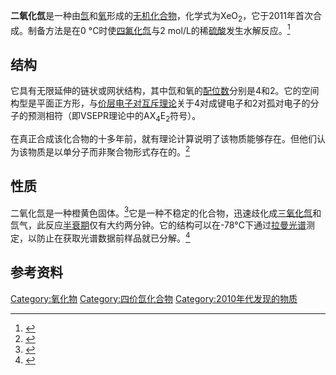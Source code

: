 {{Chembox
|   Name = 二氧化氙
|   ImageFile = Xenon-dioxide-2D.png
|   ImageSize = 300px
|   IUPACName = Xenon dioxide
|Section1={{Chembox Identifiers
| CASNo = 15792-90-2
| CASNo_Ref = {{cascite|correct|CAS}}
 }}
|Section2 = {{Chembox Properties
|   Formula = XeO<sub>2</sub>
|   MolarMass = 163.28
|   Appearance = 
|   Density = 
|   Solubility = 
|   MeltingPt = 
|   BoilingPt = 
|   pKa = 
  }}
| Section3 = {{Chembox Structure
|   MolShape = [[平面四方形分子构型|平面正方形]]
|   Dipole = 
  }}
| Section4 = {{Chembox Thermochemistry
|   DeltaHf = 
|   Entropy = 
  }}
| Section7 = {{Chembox Hazards
|   EUClass = 
  }}
| Section8 = {{Chembox Related
|   OtherCpds = [[三氧化氙|三氧化氙]]<br />[[四氧化氙|四氧化氙]]
  }}
}}
'''二氧化氙'''是一种由[[氙|氙]]和[[氧|氧]]形成的[[无机化合物|无机化合物]]，化学式为XeO<sub>2</sub>，它于2011年首次合成。制备方法是在0 °C时使[[四氟化氙|四氟化氙]]与2 mol/L的稀[[硫酸|硫酸]]发生水解反应。<ref>{{cite journal | doi = 10.1021/ja110618g | title = Synthesis of the Missing Oxide of Xenon, XeO<sub>2</sub>, and Its Implications for Earth’s Missing Xenon | year = 2011 | last1 = Brock | first1 = David S. | last2 = Schrobilgen | first2 = Gary J. | journal = Journal of the American Chemical Society | volume = 133 | issue = 16 | pages = 6265–6269 | pmid = 21341650 }}</ref>

== 结构 ==
它具有无限延伸的链状或网状结构，其中氙和氧的[[配位数|配位数]]分别是4和2。它的空间构型是平面正方形，与[[价层电子对互斥理论|价层电子对互斥理论]]关于4对成键电子和2对孤对电子的分子的预测相符（即VSEPR理论中的AX<sub>4</sub>E<sub>2</sub>符号）。

在真正合成该化合物的十多年前，就有理论计算说明了该物质能够存在。但他们认为该物质是以单分子而非聚合物形式存在的。<ref>{{cite journal|last=Pyykkö|first=Pekka|author2=Tamm|author3=Toomas|title=Calculations for XeO<sub>n</sub>(n = 2−4): Could the Xenon Dioxide Molecule Exist?|journal=The Journal of Physical Chemistry A|date=1 April 2000|volume=104|issue=16|pages=3826–3828|doi=10.1021/jp994038d}}</ref>

== 性质 ==
二氧化氙是一种橙黄色固体。<ref>{{cite web | url=http://www.rsc.org/Education/EiC/issues/2011May/SoundbiteMolecules.asp | author=Simon Cotton | title=Soundbite Molecules | date=May 2011 | publisher=Royal Society of Chemistry | accessdate=2012-05-18 | archive-url=https://web.archive.org/web/20111123222530/http://www.rsc.org/Education/EiC/issues/2011May/SoundbiteMolecules.asp | archive-date=2011-11-23 | dead-url=yes }}</ref>它是一种不稳定的化合物，迅速歧化成[[三氧化氙|三氧化氙]]和氙气，此反应[[半衰期|半衰期]]仅有大约两分钟。它的结构可以在-78°C下通过[[拉曼光谱|拉曼光谱]]测定，以防止在获取光谱数据前样品就已分解。<ref name="irving2011">{{cite web | title = Xenon Dioxide May Solve One of Earth's Mysteries | url = http://www.accn.ca/index.php?ci_id=2583&la_id=1 | author = Tyler Irving | publisher = L’Actualité chimique canadienne (Canadian Chemical News) | date = May 2011 | accessdate = 2012-05-18 | archive-url = https://web.archive.org/web/20130209002317/http://www.accn.ca/index.php?ci_id=2583&la_id=1 | archive-date = 2013-02-09 | dead-url = yes }}</ref>

== 参考资料 ==
{{reflist}}

{{氙化合物}}
{{氧化物}}

[[Category:氧化物|Category:氧化物]]
[[Category:四价氙化合物|Category:四价氙化合物]]
[[Category:2010年代发现的物质|Category:2010年代发现的物质]]